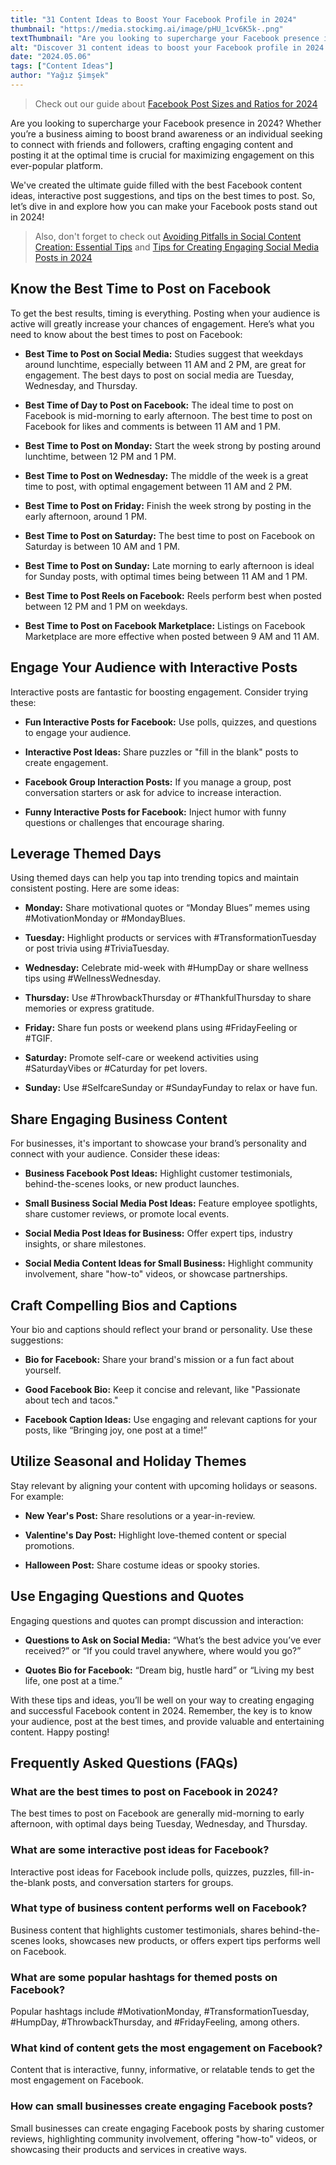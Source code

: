 ```yaml
---
title: "31 Content Ideas to Boost Your Facebook Profile in 2024"
thumbnail: "https://media.stockimg.ai/image/pHU_1cv6K5k-.png"
textThumbnail: "Are you looking to supercharge your Facebook presence in 2024? Crafting engaging content and posting it at the optimal time is crucial for maximizing engagement on this popular platform. Discover the best Facebook content ideas for 2024 to boost engagement on your page. Learn optimal times to post, interactive post ideas, and themed day suggestions for both businesses and individuals."
alt: "Discover 31 content ideas to boost your Facebook profile in 2024. Learn the best times to post, interactive post ideas, and themed day suggestions to maximize engagement."
date: "2024.05.06"
tags: ["Content Ideas"]
author: "Yağız Şimşek"
---
```


<CustomImage
    src="https://media.stockimg.ai/image/pHU_1cv6K5k-.png"
    alt="Portrait of a 25 years old man sitting on a chair in a studio, looking straight at the camera and center, a laptop on a table in front of him, he is talking to the camera, wearing a hoody, colorful, cyberpunk, portrait, setting straight, front view"
/>

> Check out our guide about [Facebook Post Sizes and Ratios for 2024](https://stockimg.ai/blog/social-media/facebook-post-sizes-and-ratios)

Are you looking to supercharge your Facebook presence in 2024? Whether you’re a business aiming to boost brand awareness or an individual seeking to connect with friends and followers, crafting engaging content and posting it at the optimal time is crucial for maximizing engagement on this ever-popular platform.

We've created the ultimate guide filled with the best Facebook content ideas, interactive post suggestions, and tips on the best times to post. So, let’s dive in and explore how you can make your Facebook posts stand out in 2024!

> Also, don't forget to check out [Avoiding Pitfalls in Social Content Creation: Essential Tips](https://stockimg.ai/blog/social-media/avoiding-pitfalls-in-social-content-creation) and [Tips for Creating Engaging Social Media Posts in 2024](https://stockimg.ai/blog/social-media/tips-for-creating-engaging-social-media-posts)

## Know the Best Time to Post on Facebook

<CustomImage
    src="https://media.stockimg.ai/image/EamHFLjvWvKE.png"
    alt="time knolling photo"
/>

To get the best results, timing is everything. Posting when your audience is active will greatly increase your chances of engagement. Here’s what you need to know about the best times to post on Facebook:

- **Best Time to Post on Social Media:** Studies suggest that weekdays around lunchtime, especially between 11 AM and 2 PM, are great for engagement. The best days to post on social media are Tuesday, Wednesday, and Thursday.

- **Best Time of Day to Post on Facebook:** The ideal time to post on Facebook is mid-morning to early afternoon. The best time to post on Facebook for likes and comments is between 11 AM and 1 PM.

- **Best Time to Post on Monday:** Start the week strong by posting around lunchtime, between 12 PM and 1 PM.

- **Best Time to Post on Wednesday:** The middle of the week is a great time to post, with optimal engagement between 11 AM and 2 PM.

- **Best Time to Post on Friday:** Finish the week strong by posting in the early afternoon, around 1 PM.

- **Best Time to Post on Saturday:** The best time to post on Facebook on Saturday is between 10 AM and 1 PM.

- **Best Time to Post on Sunday:** Late morning to early afternoon is ideal for Sunday posts, with optimal times being between 11 AM and 1 PM.

- **Best Time to Post Reels on Facebook:** Reels perform best when posted between 12 PM and 1 PM on weekdays.

- **Best Time to Post on Facebook Marketplace:** Listings on Facebook Marketplace are more effective when posted between 9 AM and 11 AM.

## Engage Your Audience with Interactive Posts

<CustomImage
    src="https://media.stockimg.ai/image/69hb6Rr0PuQ.png"
    alt="a boy looking through interactive VR headset"
/>

Interactive posts are fantastic for boosting engagement. Consider trying these:

- **Fun Interactive Posts for Facebook:** Use polls, quizzes, and questions to engage your audience.

- **Interactive Post Ideas:** Share puzzles or "fill in the blank" posts to create engagement.

- **Facebook Group Interaction Posts:** If you manage a group, post conversation starters or ask for advice to increase interaction.

- **Funny Interactive Posts for Facebook:** Inject humor with funny questions or challenges that encourage sharing.

## Leverage Themed Days

<CustomImage
    src="https://media.stockimg.ai/image/Lfn9fZQp4_fz.png"
    alt="Go for a colored theme with abstract photos or artwork. The white frame adds a touch of sophistication to the overall look. Work desk"
/>

Using themed days can help you tap into trending topics and maintain consistent posting. Here are some ideas:

- **Monday:** Share motivational quotes or “Monday Blues” memes using #MotivationMonday or #MondayBlues.

- **Tuesday:** Highlight products or services with #TransformationTuesday or post trivia using #TriviaTuesday.

- **Wednesday:** Celebrate mid-week with #HumpDay or share wellness tips using #WellnessWednesday.

- **Thursday:** Use #ThrowbackThursday or #ThankfulThursday to share memories or express gratitude.

- **Friday:** Share fun posts or weekend plans using #FridayFeeling or #TGIF.

- **Saturday:** Promote self-care or weekend activities using #SaturdayVibes or #Caturday for pet lovers.

- **Sunday:** Use #SelfcareSunday or #SundayFunday to relax or have fun.

## Share Engaging Business Content

<CustomImage
    src="https://media.stockimg.ai/image/5q5v9ojNj9N1.png"
    alt="boss woman"
/>

For businesses, it's important to showcase your brand’s personality and connect with your audience. Consider these ideas:

- **Business Facebook Post Ideas:** Highlight customer testimonials, behind-the-scenes looks, or new product launches.

- **Small Business Social Media Post Ideas:** Feature employee spotlights, share customer reviews, or promote local events.

- **Social Media Post Ideas for Business:** Offer expert tips, industry insights, or share milestones.

- **Social Media Content Ideas for Small Business:** Highlight community involvement, share "how-to" videos, or showcase partnerships.

## Craft Compelling Bios and Captions

<CustomImage
    src="https://media.stockimg.ai/image/6nYVcZuLCNtV.png"
    alt="a 30 year old Japanese woman, droopy eyes, very short hair, using smartphone"
/>

Your bio and captions should reflect your brand or personality. Use these suggestions:

- **Bio for Facebook:** Share your brand's mission or a fun fact about yourself.

- **Good Facebook Bio:** Keep it concise and relevant, like "Passionate about tech and tacos."

- **Facebook Caption Ideas:** Use engaging and relevant captions for your posts, like “Bringing joy, one post at a time!”

## Utilize Seasonal and Holiday Themes

<CustomImage
    src="https://media.stockimg.ai/image/cDox6hd1tUlH.png"
    alt="easter bunny"
/>

Stay relevant by aligning your content with upcoming holidays or seasons. For example:

- **New Year's Post:** Share resolutions or a year-in-review.

- **Valentine's Day Post:** Highlight love-themed content or special promotions.

- **Halloween Post:** Share costume ideas or spooky stories.

## Use Engaging Questions and Quotes

<CustomImage
    src="https://raw.githubusercontent.com/Abdurrahman-Subh/mdx-blog/main/images/bee-happy.png"
    alt="a very inspirational quote"
/>

Engaging questions and quotes can prompt discussion and interaction:

- **Questions to Ask on Social Media:** “What’s the best advice you’ve ever received?” or “If you could travel anywhere, where would you go?”

- **Quotes Bio for Facebook:** “Dream big, hustle hard” or “Living my best life, one post at a time.”

With these tips and ideas, you’ll be well on your way to creating engaging and successful Facebook content in 2024. Remember, the key is to know your audience, post at the best times, and provide valuable and entertaining content. Happy posting!

## Frequently Asked Questions (FAQs)

### What are the best times to post on Facebook in 2024?

The best times to post on Facebook are generally mid-morning to early afternoon, with optimal days being Tuesday, Wednesday, and Thursday.

### What are some interactive post ideas for Facebook?

Interactive post ideas for Facebook include polls, quizzes, puzzles, fill-in-the-blank posts, and conversation starters for groups.

### What type of business content performs well on Facebook?

Business content that highlights customer testimonials, shares behind-the-scenes looks, showcases new products, or offers expert tips performs well on Facebook.

### What are some popular hashtags for themed posts on Facebook?

Popular hashtags include #MotivationMonday, #TransformationTuesday, #HumpDay, #ThrowbackThursday, and #FridayFeeling, among others.

### What kind of content gets the most engagement on Facebook?

Content that is interactive, funny, informative, or relatable tends to get the most engagement on Facebook.

### How can small businesses create engaging Facebook posts?

Small businesses can create engaging Facebook posts by sharing customer reviews, highlighting community involvement, offering "how-to" videos, or showcasing their products and services in creative ways.